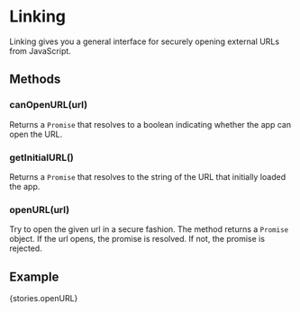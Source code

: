 
<Meta title="APIs|Linking" />

# Linking

Linking gives you a general interface for securely opening external URLs from JavaScript.

## Methods

### canOpenURL(url)

Returns a `Promise` that resolves to a boolean indicating whether the app can open the URL.

### getInitialURL()

Returns a `Promise` that resolves to the string of the URL that initially loaded the app.

### openURL(url)

Try to open the given url in a secure fashion. The method returns a `Promise`
object. If the url opens, the promise is resolved. If not, the promise is
rejected.

## Example

<Preview withSource='none'>
  <Story name="openURL">{stories.openURL}</Story>
</Preview>
